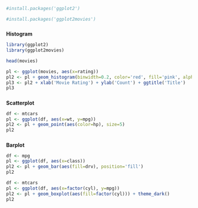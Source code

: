 ```r
#install.packages('ggplot2')
```
```r
#install.packages('ggplot2movies')
```
#####
**Histogram**

```r
library(ggplot2)
library(ggplot2movies)
```
```r
head(movies)
```
```r
pl <- ggplot(movies, aes(x=rating))
pl2 <- pl + geom_histogram(binwidth=0.2, color='red', fill='pink', alpha=0.3)
pl3 <- pl2 + xlab('Movie Rating') + ylab('Count') + ggtitle('Title')
pl3
```
#####
**Scatterplot**

```r
df <- mtcars
pl <- ggplot(df, aes(x=wt, y=mpg))
pl2 <- pl + geom_point(aes(color=hp), size=5)
pl2
```
#####
**Barplot**

```r
df <- mpg
pl <- ggplot(df, aes(x=class))
pl2 <- pl + geom_bar(aes(fill=drv), position='fill')
pl2
```
```r
df <- mtcars
pl <- ggplot(df, aes(x=factor(cyl), y=mpg))
pl2 <- pl + geom_boxplot(aes(fill=factor(cyl))) + theme_dark()
pl2
```
